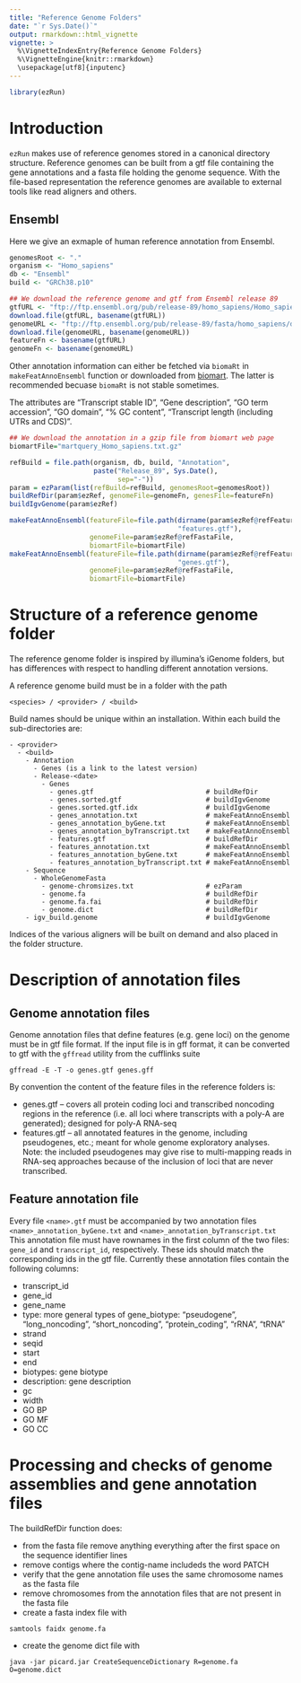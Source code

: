 ```yaml
---
title: "Reference Genome Folders"
date: "`r Sys.Date()`"
output: rmarkdown::html_vignette
vignette: >
  %\VignetteIndexEntry{Reference Genome Folders}
  %\VignetteEngine{knitr::rmarkdown}
  \usepackage[utf8]{inputenc}
---
```


```r
library(ezRun)
```

<!-- see: http://stackoverflow.com/questions/19372260/how-to-get-rstudio-to-automatically-compile-r-markdown-vignettes -->
<!-- use knit button or devtools::build_vignettes() -->
<!-- do not use: devtools::install(build_vignettes = TRUE) -->

# Introduction

`ezRun` makes use of reference genomes stored in a canonical directory structure. 
Reference genomes can be built from a gtf file containing the gene annotations 
and a fasta file holding the genome sequence.
With the file-based representation the reference genomes are available to external tools like read aligners and others.

## Ensembl
Here we give an exmaple of human reference annotation from Ensembl.

```r
genomesRoot <- "."
organism <- "Homo_sapiens"
db <- "Ensembl"
build <- "GRCh38.p10"
```

```r
## We download the reference genome and gtf from Ensembl release 89
gtfURL <- "ftp://ftp.ensembl.org/pub/release-89/homo_sapiens/Homo_sapiens.GRCh38.89.gtf.gz"
download.file(gtfURL, basename(gtfURL))
genomeURL <- "ftp://ftp.ensembl.org/pub/release-89/fasta/homo_sapiens/dna/Homo_sapiens.GRCh38.dna.primary_assembly.fa.gz"
download.file(genomeURL, basename(genomeURL))
featureFn <- basename(gtfURL)
genomeFn <- basename(genomeURL)
```

Other annotation information can either be fetched via `biomaRt` in `makeFeatAnnoEnsembl` function or downloaded from [biomart](http://www.ensembl.org/biomart/martview).
The latter is recommended becuase `biomaRt` is not stable sometimes.

The attributes are "Transcript stable ID", "Gene description", 
"GO term accession", "GO domain", "% GC content", 
"Transcript length (including UTRs and CDS)".

```r
## We download the annotation in a gzip file from biomart web page
biomartFile="martquery_Homo_sapiens.txt.gz"
```

```r
refBuild = file.path(organism, db, build, "Annotation",
                     paste("Release_89", Sys.Date(),
                           sep="-"))
param = ezParam(list(refBuild=refBuild, genomesRoot=genomesRoot))
buildRefDir(param$ezRef, genomeFile=genomeFn, genesFile=featureFn)
buildIgvGenome(param$ezRef)

makeFeatAnnoEnsembl(featureFile=file.path(dirname(param$ezRef@refFeatureFile),
                                          "features.gtf"),
                    genomeFile=param$ezRef@refFastaFile,
                    biomartFile=biomartFile)
makeFeatAnnoEnsembl(featureFile=file.path(dirname(param$ezRef@refFeatureFile),
                                          "genes.gtf"),
                    genomeFile=param$ezRef@refFastaFile,
                    biomartFile=biomartFile)
```


# Structure of a reference genome folder

The reference genome folder is inspired by illumina's iGenome folders,
but has differences with respect to handling different annotation versions.

A reference genome build must be in a folder with the path

```
<species> / <provider> / <build>
```

Build names should be unique within an installation. Within each build the sub-directories are:

```
- <provider>
  - <build>
    - Annotation
      - Genes (is a link to the latest version)
      - Release-<date>
        - Genes
          - genes.gtf                            # buildRefDir
          - genes.sorted.gtf                     # buildIgvGenome
          - genes.sorted.gtf.idx                 # buildIgvGenome
          - genes_annotation.txt                 # makeFeatAnnoEnsembl
          - genes_annotation_byGene.txt          # makeFeatAnnoEnsembl
          - genes_annotation_byTranscript.txt    # makeFeatAnnoEnsembl
          - features.gtf                         # buildRefDir
          - features_annotation.txt              # makeFeatAnnoEnsembl
          - features_annotation_byGene.txt       # makeFeatAnnoEnsembl 
          - features_annotation_byTranscript.txt # makeFeatAnnoEnsembl
    - Sequence
      - WholeGenomeFasta
        - genome-chromsizes.txt                  # ezParam
        - genome.fa                              # buildRefDir
        - genome.fa.fai                          # buildRefDir
        - genome.dict                            # buildRefDir
    - igv_build.genome                           # buildIgvGenome
```

Indices of the various aligners will be built on demand and also placed in the folder structure.

# Description of annotation files
## Genome annotation files

Genome annotation files that define features (e.g. gene loci) on the genome must be in gtf file format. If the input file is in gff format, it can be converted to gtf with the `gffread` utility from the cufflinks suite
```
gffread -E -T -o genes.gtf genes.gff 
```

By convention the content of the feature files in the reference folders is:  

* genes.gtf -- covers all protein coding loci and transcribed noncoding regions in the reference (i.e. all loci where transcripts with a poly-A are generated); designed for poly-A RNA-seq  
<!-- * transcribed.gtf -- covers all genome features that are transcribed, including non-coding RNAs like lincRNAs, micro-RNAs, ...; -->
<!-- designed for whole transcriptome appraoches (e.g. ribo-depletion)   -->
* features.gtf -- all annotated features in the genome, including pseudogenes, etc.; meant for whole genome exploratory analyses. Note: the included pseudogenes may give rise to multi-mapping reads in RNA-seq approaches because of the inclusion of loci that are never transcribed.

## Feature annotation file
Every file `<name>.gtf` must be accompanied by two annotation files `<name>_annotation_byGene.txt` and `<name>_annotation_byTranscript.txt`
This annotation file must have rownames in the first column of the two files: `gene_id` and `transcript_id`, respectively.
These ids should match the corresponding ids in the gtf file.
Currently these annotation files contain the following columns:

* transcript_id
* gene_id
* gene_name  
* type: more general types of gene_biotype: "pseudogene", "long_noncoding", "short_noncoding", "protein_coding", "rRNA", "tRNA"
* strand
* seqid
* start
* end
* biotypes: gene biotype
* description: gene description
* gc
* width
* GO BP
* GO MF
* GO CC


# Processing and checks of genome assemblies and gene annotation files
The buildRefDir function does:  

* from the fasta file remove anything everything after the first space on the sequence identifier lines  
* remove contigs where the contig-name includeds the word PATCH  
* verify that the gene annotation file uses the same chromosome names as the fasta file  
* remove chromosomes from the annotation files that are not present in the fasta file  
* create a fasta index file with  
```
samtools faidx genome.fa
```
* create the genome dict file with
```
java -jar picard.jar CreateSequenceDictionary R=genome.fa O=genome.dict
```
